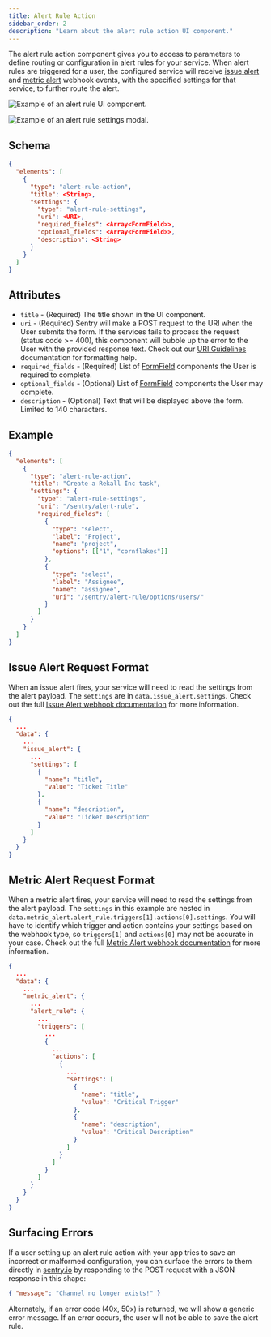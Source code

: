 ```yaml
---
title: Alert Rule Action
sidebar_order: 2
description: "Learn about the alert rule action UI component."
---
```


The alert rule action component gives you to access to parameters to define routing or configuration in alert rules for your service. When alert rules are triggered for a user, the configured service will receive [issue alert](/organization/integrations/integration-platform/webhooks/issue-alerts) and [metric alert](/organization/integrations/integration-platform/webhooks/metric-alerts) webhook events, with the specified settings for that service, to further route the alert.

![Example of an alert rule UI component.](./img/alert-rule-component-action-example.png)

![Example of an alert rule settings modal.](./img/alert-rule-component-modal-example.png)

## Schema

```json {filename:schema.json}
{
  "elements": [
    {
      "type": "alert-rule-action",
      "title": <String>,
      "settings": {
        "type": "alert-rule-settings",
        "uri": <URI>,
        "required_fields": <Array<FormField>>,
        "optional_fields": <Array<FormField>>,
        "description": <String>
      }
    }
  ]
}
```

## Attributes

- `title` - (Required) The title shown in the UI component.
- `uri` - (Required) Sentry will make a POST request to the URI when the User submits the form. If the services fails to process the request (status code >= 400), this component will bubble up the error to the User with the provided response text. Check out our [URI Guidelines](/organization/integrations/integration-platform/ui-components/#uri-guidelines) documentation for formatting help.
- `required_fields` - (Required) List of [FormField](/organization/integrations/integration-platform/ui-components/formfield) components the User is required to complete.
- `optional_fields` - (Optional) List of [FormField](/organization/integrations/integration-platform/ui-components/formfield) components the User may complete.
- `description` - (Optional) Text that will be displayed above the form. Limited to 140 characters.

## Example

```json {filename:schema.json}
{
  "elements": [
    {
      "type": "alert-rule-action",
      "title": "Create a Rekall Inc task",
      "settings": {
        "type": "alert-rule-settings",
        "uri": "/sentry/alert-rule",
        "required_fields": [
          {
            "type": "select",
            "label": "Project",
            "name": "project",
            "options": [["1", "cornflakes"]]
          },
          {
            "type": "select",
            "label": "Assignee",
            "name": "assignee",
            "uri": "/sentry/alert-rule/options/users/"
          }
        ]
      }
    }
  ]
}
```

## Issue Alert Request Format

When an issue alert fires, your service will need to read the settings from the alert payload. The `settings` are in `data.issue_alert.settings`. Check out the full [Issue Alert webhook documentation](/organization/integrations/integration-platform/webhooks/issue-alerts) for more information.

```json
{
  ...
  "data": {
    ...
    "issue_alert": {
      ...
      "settings": [
        {
          "name": "title",
          "value": "Ticket Title"
        },
        {
          "name": "description",
          "value": "Ticket Description"
        }
      ]
    }
  }
}
```

## Metric Alert Request Format

When a metric alert fires, your service will need to read the settings from the alert payload. The `settings` in this example are nested in `data.metric_alert.alert_rule.triggers[1].actions[0].settings`. You will have to identify which trigger and action contains your settings based on the webhook type, so `triggers[1]` and `actions[0]` may not be accurate in your case. Check out the full [Metric Alert webhook documentation](/organization/integrations/integration-platform/webhooks/metric-alerts) for more information.

```json
{
  ...
  "data": {
    ...
    "metric_alert": {
      ...
      "alert_rule": {
        ...
        "triggers": [
          ...
          {
            ...
            "actions": [
              {
                ...
                "settings": [
                  {
                    "name": "title",
                    "value": "Critical Trigger"
                  },
                  {
                    "name": "description",
                    "value": "Critical Description"
                  }
                ]
              }
            ]
          }
        ]
      }
    }
  }
}
```

## Surfacing Errors

If a user setting up an alert rule action with your app tries to save an incorrect or malformed configuration, you can surface the errors to them directly in [sentry.io](https://sentry.io) by responding to the POST request with a JSON response in this shape:

```json
{ "message": "Channel no longer exists!" }
```

Alternately, if an error code (40x, 50x) is returned, we will show a generic error message. If an error occurs, the user will not be able to save the alert rule.
